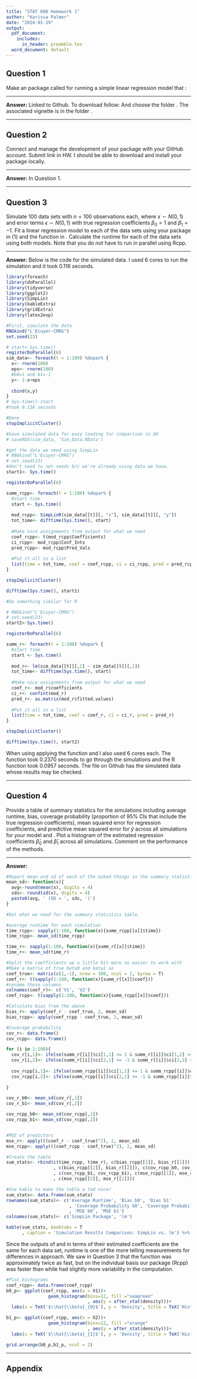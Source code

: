 ```yaml
---
title: "STAT 600 Homework 1"
author: "Karissa Palmer"
date: "2024-01-19"
output:
  pdf_document:
    includes:
      in_header: preamble.tex
  word_document: default
---
```


## Question 1

Make an \texttt{R} package called \texttt{SimpLin} for running a simple linear regression model that \:
\begin{itemize}
  \item Takes in numeric vectors $\bmx$ and $\bmy$.
  \item Outputs estimated regression coefficients, $\hat{\beta}_0$ and $\hat{\beta}_1$, their corresponding standard errors and 95\% confidence intervals, residuals, and predicted values as a list.
  \item Wraps the \texttt{cpp} function (\texttt{SimpLinCpp}) in an \texttt{R} function (\texttt{SimpLinR}) that throws errors if $\bmx$ and $\bmy$ are not numeric vectors of the same length.
  \item Provides a description and brief vignette (using .Rmd file) demonstrating how to use the package.
\end{itemize}

*********************************************************************************

**Answer:** Linked to Github. To download follow: 
\newline
\texttt{https://github.com/KarissaPalmer/STAT600/tree/6d81cfc6393aba68d288d120456004d89d0131a5/Homework1/}
\newline
And choose the folder \texttt{SimpLin}. The associated vignette is in the folder \texttt{vignettes}.


*********************************************************************************

## Question 2

Connect and manage the development of your \texttt{R} package with your GitHub account. Submit link in HW. I should be able to download and install your \texttt{R} package locally.

*********************************************************************************

**Answer:** In Question 1. 

*********************************************************************************
\newpage

## Question 3

Simulate 100 data sets with $n=100$ observations each, where $x \sim N(0,1)$ and error terms $\epsilon \sim N(0,1)$ with true regression coefficients $\beta_0=1$ and $\beta_1=-1$. Fit a linear regression model to each of the data sets using your package in (1) and the \texttt{lm()} function in \texttt{R} \textbf{in parallel}. Calculate the runtime for each of the data sets using both models. Note that you do not have to run in parallel using Rcpp.

*********************************************************************************

**Answer:** Below is the code for the simulated data. I used 6 cores to run the simulation and it took 0.116 seconds. 

```r
library(foreach)
library(doParallel)
library(tidyverse)
library(ggplot2)
library(SimpLin)
library(kableExtra)
library(gridExtra)
library(latex2exp)
```

```r
#First, simulate the data
RNGkind("L'Ecuyer-CMRG")
set.seed(23)

# start<-Sys.time()
registerDoParallel(6)
sim_data<- foreach(t = 1:100) %dopar% {
  x<- rnorm(100)
  eps<- rnorm(100)
  #b0=1 and b1=-1
  y<- 1-x+eps
  
  cbind(x,y)
} 
# Sys.time()-start
#took 0.116 seconds

#Done
stopImplicitCluster()

#Save simulated data for easy loading for comparison in Q4
# saveRDS(sim_data, 'Sim_Data.RData')
```

```r
#get the data we need using SimpLin
# RNGkind("L'Ecuyer-CMRG")
# set.seed(23)
#don't need to set seeds b/c we're already using data we have.
start1<- Sys.time()

registerDoParallel(6)

summ_rcpp<- foreach(t = 1:100) %dopar% {
  #start time
  start <- Sys.time()
  
  mod_rcpp<- SimpLinR(sim_data[[t]][, "x"], sim_data[[t]][, "y"])
  tot_time<- difftime(Sys.time(), start)
  
  #Make nice assignments from output for what we need
  coef_rcpp<- t(mod_rcpp$Coefficients)
  ci_rcpp<- mod_rcpp$Conf_Ints
  pred_rcpp<- mod_rcpp$Pred_Vals
  
  #Put it all in a list
  list(time = tot_time, coef = coef_rcpp, ci = ci_rcpp, pred = pred_rcpp)
}

stopImplicitCluster()

difftime(Sys.time(), start1)

```

```r
#Do something similar for R 

# RNGkind("L'Ecuyer-CMRG")
# set.seed(23)
start2<-Sys.time()

registerDoParallel(6)

summ_r<- foreach(t = 1:100) %dopar% {
  #start time
  start <- Sys.time()
  
  mod_r<- lm(sim_data[[t]][,2] ~ sim_data[[t]][,1])
  tot_time<- difftime(Sys.time(), start)
  
  #Make nice assignments from output for what we need
  coef_r<- mod_r$coefficients
  ci_r<- confint(mod_r)
  pred_r<- as.matrix(mod_r$fitted.values)
  
  #Put it all in a list
  list(time = tot_time, coef = coef_r, ci = ci_r, pred = pred_r)
}

stopImplicitCluster()

difftime(Sys.time(), start2)

```

When using applying the function \texttt{SimpLinR} and \texttt{lm()} I also used 6 cores each. The function \texttt{SimpLinR} took 0.2370 seconds to go through the simulations and the R function took 0.0957 seconds. The file on Github \texttt{Sim\_Data.RData} has the simulated data whose results may be checked. 

*********************************************************************************
\newpage

## Question 4

Provide a table of summary statistics for the simulations including average runtime, bias, coverage probability (proportion of 95\% CIs that include the true regression coefficients), mean squared error for regression coefficients, and predictive mean squared error for $\hat{y}$ across all simulations for your model and \texttt{lm()}. Plot a histogram of the estimated regression coefficients $\hat{\beta}_0$ and $\hat{\beta}_1$ across all simulations. Comment on the performance of the methods. 

*********************************************************************************

**Answer:**

```r
#Report mean and sd of each of the asked things in the summary statistics table.
mean_sd<- function(x){
  avg<-round(mean(x), digits = 4)
  sds<- round(sd(x), digits = 4)
  paste0(avg, ' (SD = ', sds, ')')
}

```



```r
#Get what we need for the summary statistics table.

#average runtime for each simulation
time_rcpp<- sapply(1:100, function(x){summ_rcpp[[x]]$time})
time_rcpp<- mean_sd(time_rcpp)

time_r<- sapply(1:100, function(x){summ_r[[x]]$time})
time_r<- mean_sd(time_r)

#Split the coefficients up a little bit more so easier to work with
#Make a matrix of true beta0 and beta1 so 
coef_true<- matrix(c(1,-1), nrow = 100, ncol = 2, byrow = T)
coef_r<- t(sapply(1:100, function(x){summ_r[[x]]$coef}))
#rename these columns
colnames(coef_r)<- c('V1', 'V2')
coef_rcpp<- t(sapply(1:100, function(x){summ_rcpp[[x]]$coef}))

#Calculate bias from the above
bias_r<- apply(coef_r - coef_true, 2, mean_sd)
bias_rcpp<- apply(coef_rcpp - coef_true, 2, mean_sd)

#Coverage probability
cov_r<- data.frame()
cov_rcpp<- data.frame()

for (i in 1:100){
  cov_r[i,1]<- ifelse(summ_r[[i]]$ci[1,1] <= 1 & summ_r[[i]]$ci[1,2] >= 1, 1,0)
  cov_r[i,2]<- ifelse(summ_r[[i]]$ci[2,1] <= -1 & summ_r[[i]]$ci[2,2] >= -1, 1,0)
  
  cov_rcpp[i,1]<- ifelse(summ_rcpp[[i]]$ci[1,1] <= 1 & summ_rcpp[[i]]$ci[1,2] >= 1, 1,0)
  cov_rcpp[i,2]<- ifelse(summ_rcpp[[i]]$ci[2,1] <= -1 & summ_rcpp[[i]]$ci[2,2] >= -1, 1,0)
  
}

cov_r_b0<- mean_sd(cov_r[,1])
cov_r_b1<- mean_sd(cov_r[,2])

cov_rcpp_b0<- mean_sd(cov_rcpp[,1])
cov_rcpp_b1<- mean_sd(cov_rcpp[,2])


#MSE of predictors
mse_r<- apply(((coef_r - coef_true)^2), 2, mean_sd)
mse_rcpp<- apply(((coef_rcpp - coef_true)^2), 2, mean_sd)

#Create the table
sum_stats<- rbind(c(time_rcpp, time_r), c(bias_rcpp[[1]], bias_r[[1]])
                  , c(bias_rcpp[[2]], bias_r[[2]]), c(cov_rcpp_b0, cov_r_b0)
                  , c(cov_rcpp_b1, cov_rcpp_b1), c(mse_rcpp[[1]], mse_r[[1]])
                  , c(mse_rcpp[[2]], mse_r[[2]]))

#Use kable to make the table a tad nicer
sum_stats<- data.frame(sum_stats)
rownames(sum_stats)<- c('Average Runtime', 'Bias b0', 'Bias b1'
                        , 'Coverage Probability b0', 'Coverage Probability b1'
                        , 'MSE b0', 'MSE b1')
colnames(sum_stats)<- c('SimpLin Package', 'lm')

kable(sum_stats, booktabs = T
      , caption = 'Simulation Results Comparison: SimpLin vs. lm') %>% kable_styling(full_width = T)

```

Since the outputs of \texttt{SimpLin} and \texttt{lm()} in terms of their estimated coefficients are the same for each data set, runtime is one of the more telling measurements for differences in approach. We saw in Question 3 that the \texttt{lm()} function was approximately twice as fast, but on the individual basis our package (Rcpp) was faster than \texttt{lm()} while \texttt{lm()} had slightly more variability in the computation.


```r
#Plot histograms
coef_rcpp<- data.frame(coef_rcpp)
b0_p<- ggplot(coef_rcpp, aes(x = X1))+
                geom_histogram(bins=12, fill ="seagreen"
                               , aes(y = after_stat(density)))+
  labs(x = TeX('$\\hat{\\beta}_{0}$'), y = 'Density', title = TeX('Histogram of Estimated $\\hat{\\beta}_{0}$'))

b1_p<- ggplot(coef_rcpp, aes(x = X2))+
                geom_histogram(bins=12, fill ="orange"
                               , aes(y = after_stat(density)))+
  labs(x = TeX('$\\hat{\\beta}_{1}$'), y = 'Density', title = TeX('Histogram of Estimated $\\hat{\\beta}_{1}$'))

grid.arrange(b0_p,b1_p, ncol = 2)

```


*********************************************************************************

## Appendix

```r
```

```r
```

```r
```

```r
```

```r
```